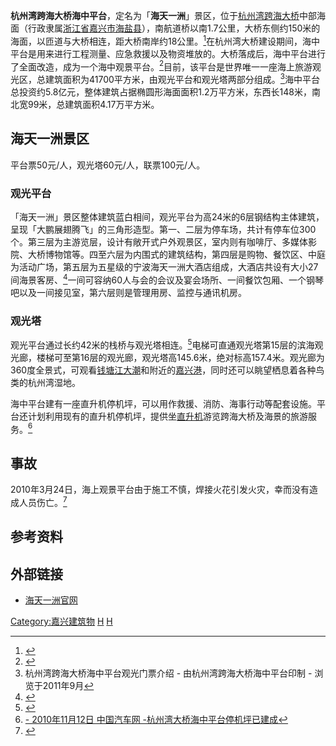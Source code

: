 {{Infobox Skyscraper
|building_name=杭州湾跨海大桥海中平台<br/>海天一洲景区
|image=[[File:Hangzhou_Bay_Bridge_Tour_Station.jpg|220px]]
|built=2007年12月30日-<br/>2010年12月19日
|use=观光、观潮、餐饮、酒店、博物馆、海上救援
|location={{CHN}}[[浙江省|浙江省]][[嘉兴市|嘉兴市]][[海盐县|海盐县]][[杭州湾跨海大桥|杭州湾跨海大桥]]<br>（[[宁波|宁波]][[慈溪|慈溪]]与[[嘉兴|嘉兴]][[平湖|平湖]]海上边界<br/>[[杭州湾跨海大桥|杭州湾跨海大桥]]中部海面）
|coordinates= {{coord|30.46331|N|121.12510|E|format=dms|display=inline,title|region:CN-33_type:landmark}}
|antenna_spire= {{convert|157.4|m|ft|0|abbr=on}}
|top_floor= {{convert|145.6|m|ft|0|abbr=on}}
|floor_count=观光塔：16层<br/>观光平台：6层
|elevator_count=观光塔：3部<br/>观光平台：8部
|architect= 浙江精工钢结构有限公司
|developer= 宁波市杭州湾大桥海中平台开发有限公司
|floor_area=41,700[[平方米|m²]]
|skyscraperpage_id=9|}}

'''杭州湾跨海大桥海中平台'''，定名为「'''海天一洲'''」景区，位于[[杭州湾跨海大桥|杭州湾跨海大桥]]中部海面（行政隶属[[浙江省|浙江省]][[嘉兴市|嘉兴市]][[海盐县|海盐县]]），南航道桥以南1.7公里，大桥东侧约150米的海面，以匝道与大桥相连，距大桥南岸约18公里。<ref>{{Cite web |url=http://www.china.com.cn/city/2010-12/09/content_21507477_2.htm |title=- 2010年12月09日 中国网 - 杭州湾跨海大桥海中平台将揭幕 |access-date=2011年9月18日 |archive-url=https://web.archive.org/web/20160305025511/http://www.china.com.cn/city/2010-12/09/content_21507477_2.htm |archive-date=2016年3月5日 |dead-url=no }}</ref>在杭州湾大桥建设期间，海中平台是用来进行工程测量、应急救援以及物资堆放的。大桥落成后，海中平台进行了全面改造，成为一个海中观景平台。<ref>{{Cite web |url=http://news.qq.com/a/20101219/000244.htm |title=- 2010年12月19日 腾讯网转北京日报 - 杭州湾跨海大桥“海中平台”落成营业 |access-date=2011年9月18日 |archive-date=2019年12月6日 |archive-url=https://web.archive.org/web/20191206155615/https://news.qq.com/a/20101219/000244.htm |dead-url=no }}</ref>目前，该平台是世界唯一一座海上旅游观光区，总建筑面积为41700平方米，由观光平台和观光塔两部分组成。<ref>杭州湾跨海大桥海中平台观光门票介绍 - 由杭州湾跨海大桥海中平台印制 - 浏览于2011年9月  </ref>海中平台总投资约5.8亿元，整体建筑占据椭圆形海面面积1.2万平方米，东西长148米，南北宽99米，总建筑面积4.17万平方米。

==海天一洲景区==
平台票50元/人，观光塔60元/人，联票100元/人。

===观光平台===
「海天一洲」景区整体建筑蓝白相间，观光平台为高24米的6层钢结构主体建筑，呈现「大鹏展翅腾飞」的三角形造型。第一、二层为停车场，共计有停车位300个。第三层为主游览层，设计有敞开式户外观景区，室内则有咖啡厅、多媒体影院、大桥博物馆等。四至六层为内围式的建筑结构，第四层是购物、餐饮区、中庭为活动广场，第五层为五星级的宁波海天一洲大酒店组成，大酒店共设有大小27间海景客房、<ref>{{Cite web |url=http://news.eastday.com/m/20101011/u1a5487171.html |title=- 2010年10月11日 钱江晚报 - 杭州湾跨海大桥海中观光平台将揭幕 年底前运营 |access-date=2011年9月18日 |archive-url=https://web.archive.org/web/20110426172354/http://news.eastday.com/m/20101011/u1a5487171.html |archive-date=2011年4月26日 |dead-url=no }}</ref>一间可容纳60人与会的会议及宴会场所、一间餐饮包厢、一个钢琴吧以及一间接见室，第六层则是管理用房、监控与通讯机房。

===观光塔===
观光平台通过长约42米的栈桥与观光塔相连。<ref>{{Cite web |url=http://www.zjol.com.cn/05gotrip/system/2010/10/11/016990366.shtml |title=- 2010年10月11日 浙江在线 -杭州湾跨海大桥海中观光平台将揭幕 |access-date=2011年9月18日 |archive-url=https://web.archive.org/web/20101016061007/http://www.zjol.com.cn/05gotrip/system/2010/10/11/016990366.shtml |archive-date=2010年10月16日 |dead-url=no }}</ref>电梯可直通观光塔第15层的滨海观光廊，楼梯可至第16层的观光廊，观光塔高145.6米，绝对标高157.4米。观光廊为360度全景式，可观看[[钱江潮|钱塘江大潮]]和附近的[[嘉兴|嘉兴港]]，同时还可以眺望栖息着各种鸟类的杭州湾湿地。

海中平台建有一座直升机停机坪，可以用作救援、消防、海事行动等配套设施。平台还计划利用现有的直升机停机坪，提供坐[[直升机|直升机]]游览跨海大桥及海景的旅游服务。<ref>[http://news.chinacars.com/news/zhengce/nbcheshi/712981.shtml - 2010年11月12日 中国汽车网 -杭州湾大桥海中平台停机坪已建成]{{dead link|date=2018年3月 |bot=InternetArchiveBot |fix-attempted=yes }}</ref>

==事故==
2010年3月24日，海上观景平台由于施工不慎，焊接火花引发火灾，幸而没有造成人员伤亡。<ref>{{Cite web |url=http://hz.cheshi.com/zhejiang/201003/197944.shtml |title=- 2010年3月24日 杭州网 -杭州湾跨海大桥海上观景平台着火 27名被困人员获救 |access-date=2011年9月18日 |archive-url=https://web.archive.org/web/20100330121511/http://hz.cheshi.com/zhejiang/201003/197944.shtml |archive-date=2010年3月30日 |dead-url=no }}</ref>

==参考资料==   
{{reflist|2}}

== 外部链接 ==
*[https://web.archive.org/web/20120713002501/http://www.hzwly.com/cn/web/ 海天一洲官网]



[[Category:嘉兴建筑物|Category:嘉兴建筑物]]
[[Category:宁波建筑物|H]]
[[Category:宁波旅游|H]]